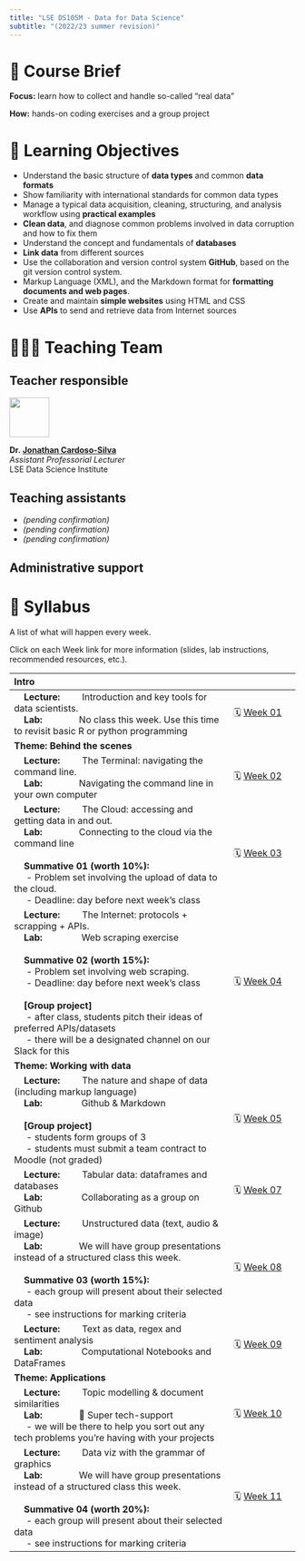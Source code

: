 ```yaml
---
title: "LSE DS105M - Data for Data Science"
subtitle: "(2022/23 summer revision)"
---
```


# 📑 Course Brief

**Focus:** learn how to collect and handle so-called "real data"

**How:** hands-on coding exercises and a group project

# 🎯 Learning Objectives

- Understand the basic structure of **data types** and common **data formats**
- Show familiarity with international standards for common data types
- Manage a typical data acquisition, cleaning, structuring, and analysis workflow using **practical examples**
- **Clean data**, and diagnose common problems involved in data corruption and how to fix them
- Understand the concept and fundamentals of **databases**
- **Link data** from different sources
- Use the collaboration and version control system **GitHub**, based on the git version control system.
- Markup Language (XML), and the Markdown format for **formatting documents and web pages**.
- Create and maintain **simple websites** using HTML and CSS
- Use **APIs** to send and retrieve data from Internet sources 

# 🧑🏻‍🏫 Teaching Team

::: {.panel-tabset}
## Teacher responsible

![](/figures/JonathanCardosoSilva_2022.jpg){fig-align="left" fig-alt="Photo of Dr. Jonathan Cardoso-Silva" width="5em"}  

**Dr. [Jonathan Cardoso-Silva](https://www.lse.ac.uk/DSI/People/Jonathan-Cardoso-Silva)** <br/>
_Assistant Professorial Lecturer_ <br/>
LSE Data Science Institute

## Teaching assistants

- _(pending confirmation)_
- _(pending confirmation)_
- _(pending confirmation)_ 

## Administrative support

<mark class="todo"></mark>
:::

# 📓 Syllabus

A list of what will happen every week. 

Click on each Week link for more information (slides, lab instructions, recommended resources, etc.).

| **Intro**                                                |                  |
|:----------------------------------------------------------|------------------|
| &nbsp;&nbsp;&nbsp;&nbsp;**Lecture:**&nbsp;&nbsp;&nbsp;&nbsp;&nbsp;&nbsp;&nbsp;&nbsp; Introduction and key tools for data scientists.<br/>&nbsp;&nbsp;&nbsp;&nbsp;**Lab:**&nbsp;&nbsp;&nbsp;&nbsp;&nbsp;&nbsp;&nbsp;&nbsp;&nbsp;&nbsp;&nbsp;&nbsp;&nbsp;&nbsp; No class this week. Use this time to revisit basic R or python programming | 🗓️ [Week 01](/weeks/week01.html) |
| **Theme: Behind the scenes**                                  |                  |
| &nbsp;&nbsp;&nbsp;&nbsp;**Lecture:**&nbsp;&nbsp;&nbsp;&nbsp;&nbsp;&nbsp;&nbsp;&nbsp; The Terminal: navigating the command line.<br/>&nbsp;&nbsp;&nbsp;&nbsp;**Lab:**&nbsp;&nbsp;&nbsp;&nbsp;&nbsp;&nbsp;&nbsp;&nbsp;&nbsp;&nbsp;&nbsp;&nbsp;&nbsp;&nbsp;&nbsp;Navigating the command line in your own computer| 🗓️ [Week 02]() |
|&nbsp;&nbsp;&nbsp;&nbsp;**Lecture:**&nbsp;&nbsp;&nbsp;&nbsp;&nbsp;&nbsp;&nbsp;&nbsp; The Cloud: accessing and getting data in and out.<br/>&nbsp;&nbsp;&nbsp;&nbsp;**Lab:**&nbsp;&nbsp;&nbsp;&nbsp;&nbsp;&nbsp;&nbsp;&nbsp;&nbsp;&nbsp;&nbsp;&nbsp;&nbsp;&nbsp;&nbsp;Connecting to the cloud via the command line<br/><br/>&nbsp;&nbsp;&nbsp;&nbsp;**Summative 01 (worth 10%):**<br/>&nbsp;&nbsp;&nbsp;&nbsp;&nbsp;- Problem set involving the upload of data to the cloud.<br/>&nbsp;&nbsp;&nbsp;&nbsp;&nbsp;- Deadline: day before next week's class| 🗓️ [Week 03]() |
|&nbsp;&nbsp;&nbsp;&nbsp;**Lecture:**&nbsp;&nbsp;&nbsp;&nbsp;&nbsp;&nbsp;&nbsp;&nbsp; The Internet: protocols + scrapping + APIs.<br/>&nbsp;&nbsp;&nbsp;&nbsp;**Lab:**&nbsp;&nbsp;&nbsp;&nbsp;&nbsp;&nbsp;&nbsp;&nbsp;&nbsp;&nbsp;&nbsp;&nbsp;&nbsp;&nbsp;&nbsp; Web scraping exercise<br/><br/>&nbsp;&nbsp;&nbsp;&nbsp;**Summative 02 (worth 15%):**<br/>&nbsp;&nbsp;&nbsp;&nbsp;&nbsp;- Problem set involving web scraping.<br/>&nbsp;&nbsp;&nbsp;&nbsp;&nbsp;- Deadline: day before next week's class<br/><br/>&nbsp;&nbsp;&nbsp;&nbsp;**[Group project]**<br/>&nbsp;&nbsp;&nbsp;&nbsp;&nbsp;- after class, students pitch their ideas of preferred APIs/datasets<br/>&nbsp;&nbsp;&nbsp;&nbsp;&nbsp;- there will be a designated channel on our Slack for this|🗓️ [Week 04]()|
| **Theme: Working with data**                                |                  |
| &nbsp;&nbsp;&nbsp;&nbsp;**Lecture:**&nbsp;&nbsp;&nbsp;&nbsp;&nbsp;&nbsp;&nbsp;&nbsp; The nature and shape of data (including markup language)<br/>&nbsp;&nbsp;&nbsp;&nbsp;**Lab:**&nbsp;&nbsp;&nbsp;&nbsp;&nbsp;&nbsp;&nbsp;&nbsp;&nbsp;&nbsp;&nbsp;&nbsp;&nbsp;&nbsp;&nbsp; Github & Markdown<br/><br/>&nbsp;&nbsp;&nbsp;&nbsp;**[Group project]**<br/>&nbsp;&nbsp;&nbsp;&nbsp;&nbsp;- students form groups of 3<br/>&nbsp;&nbsp;&nbsp;&nbsp;&nbsp;- students must submit a team contract to Moodle (not graded) | 🗓️ [Week 05]() |
| &nbsp;&nbsp;&nbsp;&nbsp;**Lecture:**&nbsp;&nbsp;&nbsp;&nbsp;&nbsp;&nbsp;&nbsp;&nbsp; Tabular data: dataframes and databases<br/>&nbsp;&nbsp;&nbsp;&nbsp;**Lab:**&nbsp;&nbsp;&nbsp;&nbsp;&nbsp;&nbsp;&nbsp;&nbsp;&nbsp;&nbsp;&nbsp;&nbsp;&nbsp;&nbsp;&nbsp; Collaborating as a group on Github | 🗓️ [Week 07]() |
| &nbsp;&nbsp;&nbsp;&nbsp;**Lecture:**&nbsp;&nbsp;&nbsp;&nbsp;&nbsp;&nbsp;&nbsp;&nbsp; Unstructured data (text, audio & image)<br/>&nbsp;&nbsp;&nbsp;&nbsp;**Lab:**&nbsp;&nbsp;&nbsp;&nbsp;&nbsp;&nbsp;&nbsp;&nbsp;&nbsp;&nbsp;&nbsp;&nbsp;&nbsp;&nbsp; We will have group presentations instead of a structured class this week.<br/><br/>&nbsp;&nbsp;&nbsp;&nbsp;**Summative 03 (worth 15%):**<br/>&nbsp;&nbsp;&nbsp;&nbsp;&nbsp;- each group will present about their selected data<br/>&nbsp;&nbsp;&nbsp;&nbsp;&nbsp;- see instructions for marking criteria | 🗓️ [Week 08]() |
| &nbsp;&nbsp;&nbsp;&nbsp;**Lecture:**&nbsp;&nbsp;&nbsp;&nbsp;&nbsp;&nbsp;&nbsp;&nbsp; Text as data, regex and sentiment analysis<br/>&nbsp;&nbsp;&nbsp;&nbsp;**Lab:**&nbsp;&nbsp;&nbsp;&nbsp;&nbsp;&nbsp;&nbsp;&nbsp;&nbsp;&nbsp;&nbsp;&nbsp;&nbsp;&nbsp;&nbsp; Computational Notebooks and DataFrames| 🗓️ [Week 09]()|
| **Theme: Applications**                                         |                  |
| &nbsp;&nbsp;&nbsp;&nbsp;**Lecture:**&nbsp;&nbsp;&nbsp;&nbsp;&nbsp;&nbsp;&nbsp;&nbsp; Topic modelling & document similarities<br/>&nbsp;&nbsp;&nbsp;&nbsp;**Lab:**&nbsp;&nbsp;&nbsp;&nbsp;&nbsp;&nbsp;&nbsp;&nbsp;&nbsp;&nbsp;&nbsp;&nbsp;&nbsp;&nbsp; 🦸 Super tech-support<br/>&nbsp;&nbsp;&nbsp;&nbsp;&nbsp;- we will be there to help you sort out any tech problems you're having with your projects | 🗓️ [Week 10]() |
| &nbsp;&nbsp;&nbsp;&nbsp;**Lecture:**&nbsp;&nbsp;&nbsp;&nbsp;&nbsp;&nbsp;&nbsp;&nbsp; Data viz with the grammar of graphics<br/>&nbsp;&nbsp;&nbsp;&nbsp;**Lab:**&nbsp;&nbsp;&nbsp;&nbsp;&nbsp;&nbsp;&nbsp;&nbsp;&nbsp;&nbsp;&nbsp;&nbsp;&nbsp;&nbsp; We will have group presentations instead of a structured class this week.<br/><br/>&nbsp;&nbsp;&nbsp;&nbsp;**Summative 04 (worth 20%):**<br/>&nbsp;&nbsp;&nbsp;&nbsp;&nbsp;- each group will present about their selected data<br/>&nbsp;&nbsp;&nbsp;&nbsp;&nbsp;- see instructions for marking criteria | 🗓️ [Week 11]()  |